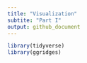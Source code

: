 ```yaml
---
title: "Visualization"
subtite: "Part I"
output: github_document
---
```


```r
library(tidyverse)
library(ggridges)
```

## 